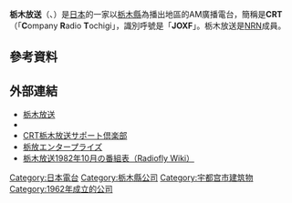 '''栃木放送'''（{{lang-ja|株式会社栃木放送，とちぎほうそう}}、{{lang-en|Tochigi Broadcasting Co., Ltd.}}）是[[日本|日本]]的一家以[[栃木縣|栃木縣]]為播出地區的AM廣播電台，簡稱是'''CRT'''（「'''C'''ompany '''R'''adio '''T'''ochigi」，識別呼號是「'''JOXF'''」。栃木放送是[[NRN|NRN]]成員。
== 參考資料 ==
{{Reflist}}
== 外部連結 ==
* [http://www.crt-radio.co.jp/ 栃木放送] {{Wayback|url=http://www.crt-radio.co.jp/ |date=20071228092542 }}
* {{Twitter|crt_radio|栃木放送}}
* [http://www.1530radio.com/ CRT栃木放送サポート倶楽部] {{Wayback|url=http://www.1530radio.com/ |date=20210123201102 }}
* [http://www.tochifoh.co.jp/ 栃放エンタープライズ] {{Wayback|url=http://www.tochifoh.co.jp/ |date=20201207135708 }}
* [http://radiofly.to/wiki/?%C6%CA%CC%DA%CA%FC%C1%F71982%C7%AF10%B7%EE%A4%CE%C8%D6%C1%C8%C9%BD 栃木放送1982年10月の番組表（Radiofly Wiki）] {{Wayback|url=http://radiofly.to/wiki/?%C6%CA%CC%DA%CA%FC%C1%F71982%C7%AF10%B7%EE%A4%CE%C8%D6%C1%C8%C9%BD |date=20140713131053 }} 

{{NRN}}
{{火曜會}}
{{Radio-Kanto}}
[[Category:日本電台|Category:日本電台]]
[[Category:栃木縣公司|Category:栃木縣公司]]
[[Category:宇都宫市建筑物|Category:宇都宫市建筑物]]
[[Category:1962年成立的公司|Category:1962年成立的公司]]